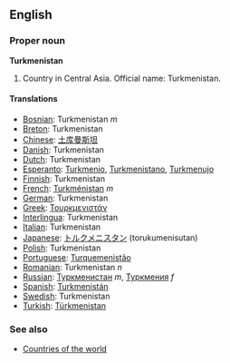 ==English==

===Proper noun===
'''Turkmenistan'''
# Country in Central Asia. Official name: Turkmenistan.

====Translations====

*[[Bosnian]]: Turkmenistan ''m''
*[[Breton]]: Turkmenistan
*[[Chinese]]: [[土库曼斯坦]]
*[[Danish]]: Turkmenistan
*[[Dutch]]: Turkmenistan
*[[Esperanto]]: [[Turkmenio]], [[Turkmenistano]], [[Turkmenujo]]
*[[Finnish]]: Turkmenistan
*[[French]]: [[Turkménistan]] ''m''
*[[German]]: Turkmenistan
*[[Greek]]: [[Τουρκμενιστάν]]
*[[Interlingua]]: Turkmenistan
*[[Italian]]: Turkmenistan
*[[Japanese]]: [[トルクメニスタン]] (torukumenisutan)
*[[Polish]]: Turkmenistan
*[[Portuguese]]: [[Turquemenistão]]
*[[Romanian]]: Turkmenistan ''n''
*[[Russian]]: [[Туркменистан]] ''m'', [[Туркмения]] ''f'' 
*[[Spanish]]: [[Turkmenistán]]
*[[Swedish]]: Turkmenistan
*[[Turkish]]: [[Türkmenistan]]

===See also===
* [[Countries of the world]]